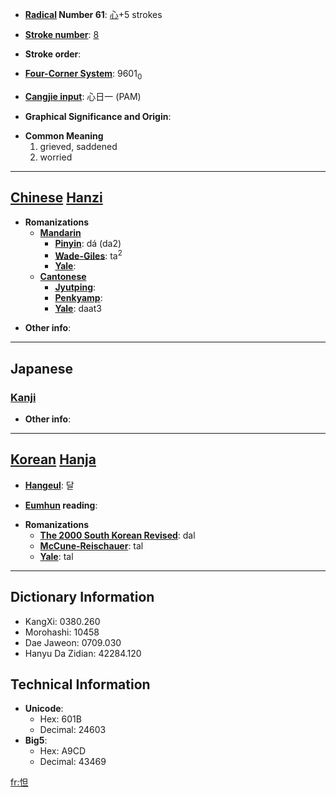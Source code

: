 * '''[[Wiktionary:Chinese radical index| Radical]] Number 61''': [[Wiktionary:Chinese radical index 心|心]]+5 strokes

* '''[[Wiktionary:Chinese total strokes index|Stroke number]]''': [[Wiktionary:Chinese total strokes index 8|8]]

* '''Stroke order''': 

* '''[[Wiktionary:Chinese four corner index|Four-Corner System]]''': 9601<sub>0</sub>

* '''[[Wiktionary:Chinese Cangjie index|Cangjie input]]''': 心日一 (PAM)

* '''Graphical Significance and Origin''': 

* '''Common Meaning'''
*#grieved, saddened
*# worried


----

== [[Chinese]] [[Hanzi]] ==

* '''Romanizations'''
** '''[[Mandarin]]'''
*** '''[[Pinyin]]''': dá (da2)
*** '''[[Wade-Giles]]''': ta<sup>2</sup>
*** '''[[Yale]]''': 
** '''[[Cantonese]]'''
*** '''[[Jyutping]]''':
*** '''[[Penkyamp]]''': 
*** '''[[Yale]]''': daat3

* '''Other info''': 

----

==Japanese==
===[[Kanji]]===
{{kanji|on readings=[[だつ]] (datsu), [[たつ]] (tatsu)
|kun readings=[[いたむ]] (itamu)
}}

* '''Other info''':  

----

== [[Korean]] [[Hanja]] ==

* '''[[Hangeul]]''': 달

* '''[[Eumhun]] reading''': 

* '''Romanizations'''
** '''[[The 2000 South Korean Revised Romanization|The 2000 South Korean Revised]]''': dal
** '''[[McCune-Reischauer]]''': tal
** '''[[Yale]]''': tal

----

== Dictionary Information ==

* KangXi: 0380.260
* Morohashi: 10458
* Dae Jaweon: 0709.030
* Hanyu Da Zidian: 42284.120

== Technical Information ==

* '''Unicode''':
** Hex: 601B
** Decimal: 24603
* '''Big5''':
** Hex: A9CD
** Decimal: 43469

[[fr:怛]]